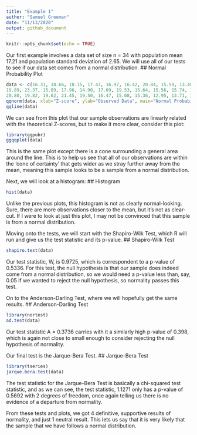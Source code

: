 ```yaml
---
title: "Example 1"
author: "Samuel Greeman"
date: "11/13/2020"
output: github_document
---
```


```r
knitr::opts_chunk$set(echo = TRUE)
```
Our first example involves a data set of size n = 34 with population
mean 17.21 and population standard deviation of 2.65. We will use all
of our tests to see if our data set comes from a normal distribution.
## Normal Probability Plot
```r
data <- c(16.31, 18.66, 18.15, 17.47, 16.97, 16.42, 20.84, 15.59, 13.40, 16.56, 15.11, 
19.89, 23.37, 15.89, 17.96, 14.90, 17.69, 19.53, 15.64, 15.56, 15.74, 14.87, 17.93, 
20.80, 19.82, 19.62, 21.45, 19.50, 16.47, 15.08, 15.36, 12.95, 13.71, 19.08)
qqnorm(data, xlab="Z-score", ylab="Observed Data", main="Normal Probability Plot") 
qqline(data)
```
We can see from this plot that our sample observations are linearly
related with the theoretical Z-scores, but to make it more clear, consider this plot:
```r
library(ggpubr)
ggqqplot(data)
```
This is the same plot except there is a cone surrounding a general area around the line.
This is to help us see that all of our observations are within the 'cone of certainty' 
that gets wider as we stray further away from the mean, meaning
this sample looks to be a sample from a normal distribution.

Next, we will look at a histogram:
## Histogram
```r
hist(data)
```
Unlike the previous plots, this histogram is not as clearly normal-looking.
Sure, there are more observations closer to the mean, but it's not as clear-cut. If I were 
to look at just this plot, I may not be convinced that this sample
is from a normal distribution.

Moving onto the tests, we will start with the Shapiro-Wilk Test,
which R will run and give us the test statistic and its p-value.
## Shapiro-Wilk Test
```r
shapiro.test(data)
```
Our test statistic, W, is 0.9725, which is correspondent to a p-value
of 0.5336. For this test, the null hypothesis is that our sample
does indeed come from a normal distribution, so we would need a p-value
less than, say, 0.05 if we wanted to reject the null hypothesis, so normality
passes this test.

On to the Anderson-Darling Test, where we will hopefully get the same results.
## Anderson-Darling Test
```r
library(nortest)
ad.test(data)
```
Our test statistic A = 0.3736 carries with it a similarly high p-value
of 0.398, which is again not close to small enough to consider rejecting the null hypothesis of normality.

Our final test is the Jarque-Bera Test.
## Jarque-Bera Test
```r
library(tseries)
jarque.bera.test(data)
```
The test statistic for the Jarque-Bera Test is basically a chi-squared test statistic, and as we can
see, the test statistic, 1.1271 only has a p-value of 0.5692 with 2 degrees of freedom,
once again telling us there is no evidence of a departure from normality.

From these tests and plots, we got 4 definitive, supportive results of normality, and just 1 neutral result.
This lets us say that it is very likely that the sample that we have follows a normal distribution.